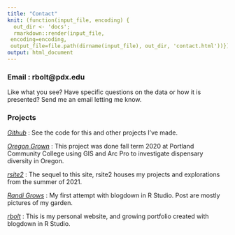 ```yaml
---
title: "Contact"
knit: (function(input_file, encoding) {
  out_dir <- 'docs';
  rmarkdown::render(input_file,
 encoding=encoding,
 output_file=file.path(dirname(input_file), out_dir, 'contact.html'))})
output: html_document
---
```


### Email : rbolt@pdx.edu 

Like what you see? Have specific questions on the data or how it is presented? Send me an email letting me know.

### Projects 

*[Github](https://github.com/rbolt13)* : See the code for this and other projects I've made. 

*[Oregon Grown](https://rbolt13.github.io/Oregon-Grown/)* : This project was done fall term 2020 at Portland Community College using GIS and Arc Pro to investigate dispensary diversity in Oregon. 

*[rsite2](https://rbolt13.github.io/rsite2)* : The sequel to this site, rsite2 houses my projects and explorations from the summer of 2021. 

*[Randi Grows](https://randigrows.netlify.app/about/)* : My first attempt with blogdown in R Studio. Post are mostly pictures of my garden.

*[rbolt](https://rbolt.netlify.app/)* : This is my personal website, and growing portfolio created with blogdown in R Studio. 
